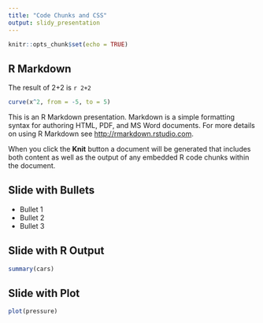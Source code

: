 ---
title: "Code Chunks and CSS"
output: slidy_presentation
---

```{r setup, include=FALSE}
knitr::opts_chunk$set(echo = TRUE)
```

## R Markdown

The result of 2+2 is `r 2+2`

```{r curve_plot, echo=TRUE}
curve(x^2, from = -5, to = 5)
```


This is an R Markdown presentation. Markdown is a simple formatting syntax for authoring HTML, PDF, and MS Word documents. For more details on using R Markdown see <http://rmarkdown.rstudio.com>.

When you click the **Knit** button a document will be generated that includes both content as well as the output of any embedded R code chunks within the document.

## Slide with Bullets

- Bullet 1
- Bullet 2
- Bullet 3

## Slide with R Output

```{r cars, echo = TRUE}
summary(cars)
```

## Slide with Plot

```{r pressure}
plot(pressure)
```

